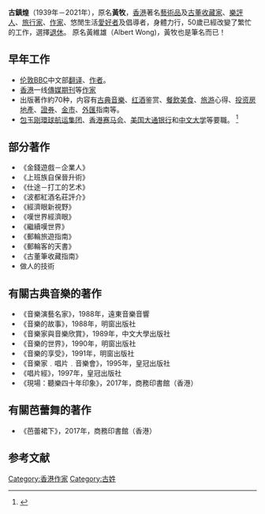 '''古鎮煌'''（1939年－2021年），原名'''黃牧'''，[[香港|香港]]著名[[藝術品|藝術品]]及[[古董|古董]][[收藏家|收藏家]]、[[樂評人|樂評人]]、[[旅行|旅行家]]、[[作家|作家]]、悠閒生活[[愛好者|愛好者]]及倡導者，身體力行，50歲已經改變了繁忙的工作，選擇[[退休|退休]]。
原名黃維雄（Albert Wong)，黃牧也是筆名而已！

==早年工作==
* [[伦敦|伦敦]][[BBC|BBC]]中文部[[翻译|翻译]]、[[作者|作者]]。
* [[香港|香港]]一线[[傳媒|傳媒]][[期刊|期刊]]等[[作家|作家]]
* 出版著作約70种，内容有[[古典音樂|古典音樂]]、[[红酒|红酒]]鉴赏、[[餐飲|餐飲]][[美食|美食]]、[[旅游|旅游]]心得、[[投资|投资]][[房地產|房地產]]、[[證券|證券]]、[[金市|金市]]、[[外匯|外匯]]指南等。
* [[包玉刚|包玉刚]][[環球航运集团|環球航运集团]]、[[香港赛马会|香港赛马会]]、[[美国大通银行|美国大通银行]]和[[中文大学|中文大学]]等要職。 <ref>{{Cite web |url=http://finance.sina.com.cn/leadership/sxyxx/20060306/20382395259.shtml |title=新浪財經: 古镇煌的古镇煌 |access-date=2007-10-09 |archive-date=2019-09-18 |archive-url=https://web.archive.org/web/20190918034024/http://finance.sina.com.cn/leadership/sxyxx/20060306/20382395259.shtml |dead-url=no }}</ref>

== 部分著作 ==

* 《金錢遊戲－企業人》
* 《上班族自保晉升術》
* 《仕途－打工的艺术》
* 《波都紅酒名莊評介》
* 《經濟眼新視野》
* 《嘆世界經濟眼》
* 《繼續嘆世界》
* 《郵輪旅遊指南》
* 《郵輪客的天書》
* 《古董筆收藏指南》
*做人的技術

==有關古典音樂的著作==
* 《音樂演藝名家》，1988年，遠東音樂音響
* 《音樂的故事》，1988年，明窗出版社
* 《音樂家與音樂欣賞》，1989年，中文大學出版社
* 《音樂的世界》，1990年，明窗出版社
* 《音樂的享受》，1991年，明窗出版社
* 《音樂家﹒唱片﹒音樂會》，1995年，皇冠出版社
* 《唱片經》，1997年，皇冠出版社
* 《現場：聽樂四十年印象》，2017年，商務印書館（香港）

==有關芭蕾舞的著作==
* 《芭蕾裙下》，2017年，商務印書館（香港）

==参考文献==
<div class="references-small">
<references />
</div>

[[Category:香港作家|Category:香港作家]]
[[Category:古姓|Category:古姓]]